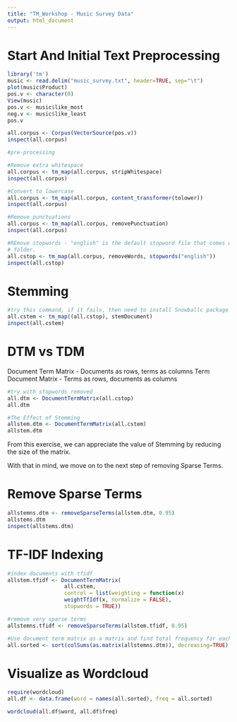 ```yaml
---
title: "TM_Workshop - Music Survey Data"
output: html_document
---
```


Start And Initial Text Preprocessing
=====================================
```r
library('tm')
music <- read.delim("music_survey.txt", header=TRUE, sep="\t")
plot(music$Product)
pos.v <- character(0)
View(music)
pos.v <- music$like_most
neg.v <- music$like_least
pos.v

all.corpus <- Corpus(VectorSource(pos.v))
inspect(all.corpus)

#pre-processing

#Remove extra whitespace
all.corpus <- tm_map(all.corpus, stripWhitespace)
inspect(all.corpus)

#Convert to lowercase
all.corpus <- tm_map(all.corpus, content_transformer(tolower))
inspect(all.corpus)

#Remove punctuations
all.corpus <- tm_map(all.corpus, removePunctuation)
inspect(all.corpus)

#REmove stopwords - "english" is the default stopword file that comes with the tm package in the stopwords
# folder.
all.cstop <- tm_map(all.corpus, removeWords, stopwords("english"))
inspect(all.cstop)
```

Stemming
==========
```r
#try this command, if it fails, then need to install Snowballc package
all.cstem <- tm_map((all.cstop), stemDocument)
inspect(all.cstem)

```

DTM vs TDM
================
Document Term Matrix - Documents as rows, terms as columns
Term Document Matrix - Terms as rows, documents as columns

```r
#try with stopwords removed
all.dtm <- DocumentTermMatrix(all.cstop)
all.dtm

#The Effect of Stemming
allstem.dtm <- DocumentTermMatrix(all.cstem)
allstem.dtm
```

From this exercise, we can appreciate the value of Stemming by reducing the size of the matrix.

With that in mind, we move on to the next step of removing Sparse Terms.

Remove Sparse Terms
=========================
```r
allstemns.dtm <- removeSparseTerms(allstem.dtm, 0.95)
allstems.dtm
inspect(allstems.dtm)
```

TF-IDF Indexing
======================
```r
#index documents with tfidf
allstem.tfidf <- DocumentTermMatrix(
                  all.cstem,
                  control = list(weighting = function(x)
                  weightTfIdf(x, normalize = FALSE),
                  stopwords = TRUE))

#remove very sparse terms
allstemns.tfidf <- removeSparseTerms(allstem.tfidf, 0.95)

#Use document term matrix as a matrix and find total frequency for each term and sort in decreasing order
all.sorted <- sort(colSums(as.matrix(allstemns.dtm)), decreasing=TRUE)
```

Visualize as Wordcloud
=========================
```r
require(wordcloud)
all.df <- data.frame(word = names(all.sorted), freq = all.sorted)

wordcloud(all.df$word, all.df$freq)
```